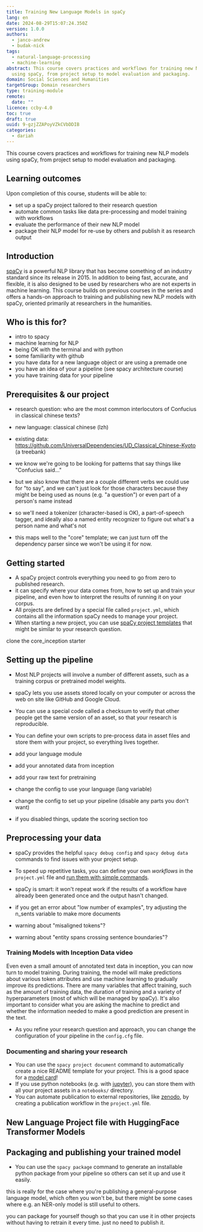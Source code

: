```yaml
---
title: Training New Language Models in spaCy
lang: en
date: 2024-08-29T15:07:24.350Z
version: 1.0.0
authors:
  - janco-andrew
  - budak-nick
tags:
  - natural-language-processing
  - machine-learning
abstract: This course covers practices and workflows for training new NLP models
  using spaCy, from project setup to model evaluation and packaging.
domain: Social Sciences and Humanities
targetGroup: Domain researchers
type: training-module
remote:
  date: ""
licence: ccby-4.0
toc: true
draft: true
uuid: 9-gzjZZAPoyVZkCVbDDIB
categories:
  - dariah
---
```

This course covers practices and workflows for training new NLP models using spaCy, from project setup to model evaluation and packaging.

## Learning outcomes

Upon completion of this course, students will be able to:

- set up a spaCy project tailored to their research question
- automate common tasks like data pre-processing and model training with workflows
- evaluate the performance of their new NLP model
- package their NLP model for re-use by others and publish it as research output

## Introduction

[spaCy](https://spacy.io/) is a powerful NLP library that has become something of an industry standard since its release in 2015. In addition to being fast, accurate, and flexible, it is also designed to be used by researchers who are not experts in machine learning. This course builds on previous courses in the series and offers a hands-on approach to training and publishing new NLP models with spaCy, oriented primarily at researchers in the humanities.

## Who is this for?

- intro to spacy
- machine learning for NLP
- being OK with the terminal and with python
- some familiarity with github
- you have data for a new language object or are using a premade one
- you have an idea of your a pipeline (see spacy architecture course)
- you have training data for your pipeline

## Prerequisites & our project

- research question: who are the most common interlocutors of Confucius in classical chinese texts?
- new language: classical chinese (lzh)
- existing data: https://github.com/UniversalDependencies/UD_Classical_Chinese-Kyoto (a treebank)

- we know we're going to be looking for patterns that say things like "Confucius said..."
- but we also know that there are a couple different verbs we could use for "to say", and we can't just look for those characters because they might be being used as nouns (e.g. "a question") or even part of a person's name instead
- so we'll need a tokenizer (character-based is OK), a part-of-speech tagger, and ideally also a named entity recognizer to figure out what's a person name and what's not
- this maps well to the "core" template; we can just turn off the dependency parser since we won't be using it for now.

## Getting started

- A spaCy project controls everything you need to go from zero to published research.
- it can specify where your data comes from, how to set up and train your pipeline, and even how to interpret the results of running it on your corpus.
- All projects are defined by a special file called `project.yml`, which contains all the information spaCy needs to manage your project.
- When starting a new project, you can use [spaCy project templates](https://github.com/explosion/projects) that might be similar to your research question.

clone the core_inception starter

## Setting up the pipeline

- Most NLP projects will involve a number of different assets, such as a training corpus or pretrained model weights.
- spaCy lets you use assets stored locally on your computer or across the web on site like GitHub and Google Cloud.
- You can use a special code called a checksum to verify that other people get the same version of an asset, so that your research is reproducible.
- You can define your own scripts to pre-process data in asset files and store them with your project, so everything lives together.

- add your language module
- add your annotated data from inception
- add your raw text for pretraining
- change the config to use your language (lang variable)
- change the config to set up your pipeline (disable any parts you don't want)
- if you disabled things, update the scoring section too

## Preprocessing your data

- spaCy provides the helpful `spacy debug config` and `spacy debug data` commands to find issues with your project setup.
- To speed up repetitive tasks, you can define your own _workflows_ in the `project.yml` file and [run them with simple commands](https://spacy.io/usage/projects#run-workfow).
- spaCy is smart: it won't repeat work if the results of a workflow have already been generated once and the output hasn't changed.

- if you get an error about "low number of examples", try adjusting the n_sents variable to make more documents
- warning about "misaligned tokens"?
- warning about "entity spans crossing sentence boundaries"?

### Training Models with Inception Data video

Even even a small amount of annotated text data in inception, you can now turn to model training. During training, the model will make predictions about various token attributes and use machine learning to gradually improve its predictions. There are many variables that affect training, such as the amount of training data, the duration of training and a variety of hyperparameters (most of which will be managed by spaCy). It's also important to consider what you are asking the machine to predict and whether the information needed to make a good prediction are present in the text.

- As you refine your research question and approach, you can change the configuration of your pipeline in the `config.cfg` file.


### Documenting and sharing your research

- You can use the `spacy project document` command to automatically create a nice README template for your project. This is a good space for a [model card](https://arxiv.org/pdf/1810.03993.pdf)!
- If you use python notebooks (e.g. with [jupyter](https://jupyter.org/)), you can store them with all your project assets in a `notebooks/` directory.
- You can automate publication to external repositories, like [zenodo](https://zenodo.org/), by creating a publication workflow in the `project.yml` file.

## New Language Project file with HuggingFace Transformer Models

## Packaging and publishing your trained model

- You can use the `spacy package` command to generate an installable python package from your pipeline so others can set it up and use it easily.

this is really for the case where you're publishing a general-purpose language model, which often you won't be, but there might be some cases where e.g. an NER-only model is still useful to others.

you can package for yourself though so that you can use it in other projects without having to retrain it every time. just no need to publish it.
